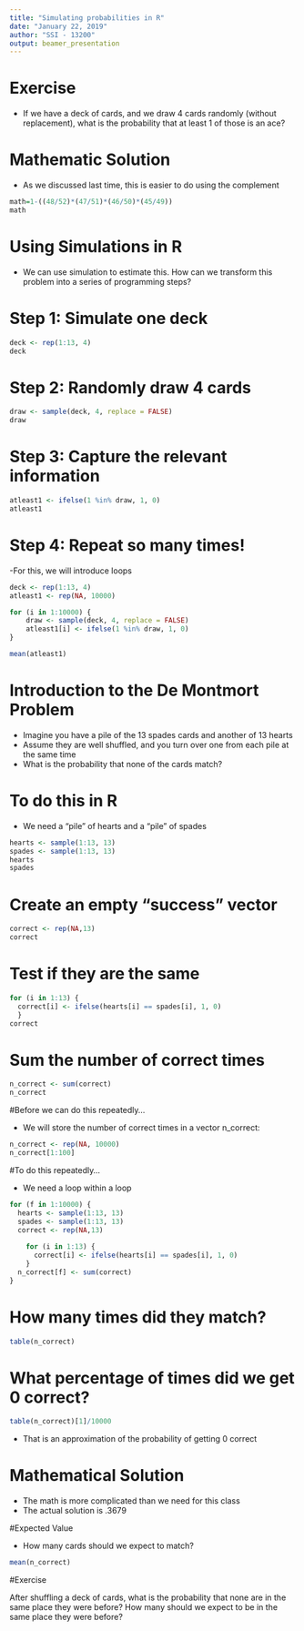 ```yaml
---
title: "Simulating probabilities in R"
date: "January 22, 2019"
author: "SSI - 13200"
output: beamer_presentation
---
```



# Exercise

- If we have a deck of cards, and we draw 4 cards randomly (without replacement), what is the probability that at least 1 of those is an ace?

# Mathematic Solution

- As we discussed last time, this is easier to do using the complement

```r
math=1-((48/52)*(47/51)*(46/50)*(45/49))
math
```


# Using Simulations in R
- We can use simulation to estimate this. How can we transform this problem into a series of programming steps?

# Step 1: Simulate one deck

```r
deck <- rep(1:13, 4)
deck
```

# Step 2: Randomly draw 4 cards
```r
draw <- sample(deck, 4, replace = FALSE)
draw
```

# Step 3: Capture the relevant information

```r
atleast1 <- ifelse(1 %in% draw, 1, 0)
atleast1
```

# Step 4: Repeat so many times!

-For this, we will introduce loops

```r
deck <- rep(1:13, 4)
atleast1 <- rep(NA, 10000)

for (i in 1:10000) {
    draw <- sample(deck, 4, replace = FALSE)
    atleast1[i] <- ifelse(1 %in% draw, 1, 0)
}

mean(atleast1)
```


# Introduction to the De Montmort Problem 

- Imagine you have a pile of the 13 spades cards and another of 13 hearts
- Assume they are well shuffled, and you turn over one from each pile at the same time
- What is the probability that none of the cards match?

# To do this in R

- We need a "pile" of hearts and a "pile" of spades

```r
hearts <- sample(1:13, 13)
spades <- sample(1:13, 13)
hearts
spades
```

# Create an empty "success" vector
```r
correct <- rep(NA,13)
correct
```

# Test if they are the same

```r
for (i in 1:13) {
  correct[i] <- ifelse(hearts[i] == spades[i], 1, 0)
  }
correct
```

# Sum the number of correct times

```r
n_correct <- sum(correct)
n_correct
```

#Before we can do this repeatedly...

- We will store the number of correct times in a vector n_correct:

```r
n_correct <- rep(NA, 10000)
n_correct[1:100]
```

#To do this repeatedly... 

- We need a loop within a loop

```r
for (f in 1:10000) {
  hearts <- sample(1:13, 13)
  spades <- sample(1:13, 13)
  correct <- rep(NA,13)
  
    for (i in 1:13) {
      correct[i] <- ifelse(hearts[i] == spades[i], 1, 0)
    }
  n_correct[f] <- sum(correct)
}
```

# How many times did they match?

```r
table(n_correct)
```

# What percentage of times did we get 0 correct?

```r
table(n_correct)[1]/10000
```

- That is an approximation of the probability of getting 0 correct

# Mathematical Solution

- The math is more complicated than we need for this class 
- The actual solution is .3679


#Expected Value

- How many cards should we expect to match?

```r
mean(n_correct)
```


#Exercise

After shuffling a deck of cards, what is the probability that none are in the same place they were before?  How many should we expect to be in the same place they were before?

